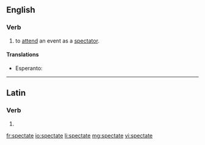 ==English==

===Verb===
{{en-verb|spectat|ing}}

# {{intransitive}} to [[attend]] an event as a [[spectator]].

====Translations====
{{trans-top}}
* Esperanto: {{t|eo|spekti}}
{{trans-mid}}
{{trans-bottom}}

----

==Latin==

===Verb===
{{la-verb-form|spectāte}}

# {{conjugation of|specto|spectō|1|p|pres|act|imp|lang=la}}

[[fr:spectate]]
[[io:spectate]]
[[li:spectate]]
[[mg:spectate]]
[[vi:spectate]]